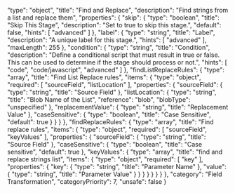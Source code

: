   "type": "object",
  "title": "Find and Replace",
  "description": "Find strings from a list and replace them",
  "properties": {
    "skip": {
      "type": "boolean",
      "title": "Skip This Stage",
      "description": "Set to true to skip this stage.",
      "default": false,
      "hints": [
        "advanced"
      ]
    },
    "label": {
      "type": "string",
      "title": "Label",
      "description": "A unique label for this stage.",
      "hints": [
        "advanced"
      ],
      "maxLength": 255
    },
    "condition": {
      "type": "string",
      "title": "Condition",
      "description": "Define a conditional script that must result in true or false. This can be used to determine if the stage should process or not.",
      "hints": [
        "code",
        "code/javascript",
        "advanced"
      ]
    },
    "findListReplaceRules": {
      "type": "array",
      "title": "Find List Replace rules",
      "items": {
        "type": "object",
        "required": [
          "sourceField",
          "listLocation"
        ],
        "properties": {
          "sourceField": {
            "type": "string",
            "title": "Source Field"
          },
          "listLocation": {
            "type": "string",
            "title": "Blob Name of the List",
            "reference": "blob",
            "blobType": "unspecified"
          },
          "replacementValue": {
            "type": "string",
            "title": "Replacement Value"
          },
          "caseSensitive": {
            "type": "boolean",
            "title": "Case Sensitive",
            "default": true
          }
        }
      }
    },
    "findReplaceRules": {
      "type": "array",
      "title": "Find replace rules",
      "items": {
        "type": "object",
        "required": [
          "sourceField",
          "keyValues"
        ],
        "properties": {
          "sourceField": {
            "type": "string",
            "title": "Source Field"
          },
          "caseSensitive": {
            "type": "boolean",
            "title": "Case sensitive",
            "default": true
          },
          "keyValues": {
            "type": "array",
            "title": "find and replace strings list",
            "items": {
              "type": "object",
              "required": [
                "key"
              ],
              "properties": {
                "key": {
                  "type": "string",
                  "title": "Parameter Name"
                },
                "value": {
                  "type": "string",
                  "title": "Parameter Value"
                }
              }
            }
          }
        }
      }
    }
  },
  "category": "Field Transformation",
  "categoryPriority": 7,
  "unsafe": false
}
